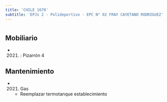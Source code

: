 ```yaml
---
title: 'CHILE 1670'
subtitle: 'EPJs 2 - Polideportivo - EPC N° 02 FRAY CAYETANO RODRIGUEZ'
---
```


#


## Mobiliario

*  (2021) : Pizarrón 4 





## Mantenimiento

*  (2021) Gas 
    + Reemplazar termotanque establecimiento



